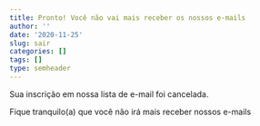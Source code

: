 ```yaml
---
title: Pronto! Você não vai mais receber os nossos e-mails
author: ''
date: '2020-11-25'
slug: sair
categories: []
tags: []
type: semheader
---
```


Sua inscrição em nossa lista de e-mail foi cancelada. 

Fique tranquilo(a) que você não irá mais receber nossos e-mails